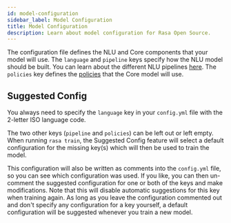 ```yaml
---
id: model-configuration
sidebar_label: Model Configuration
title: Model Configuration
description: Learn about model configuration for Rasa Open Source.
---
```


The configuration file defines the NLU and Core components that your model will use. The
`language` and `pipeline` keys specify how the NLU model should be built. You can
learn about the different NLU pipelines [here](../nlu/choosing-a-pipeline.mdx). The
`policies` key defines the [policies](../core/policies.mdx) that the Core model will
use.

## Suggested Config

You always need to specify the `language` key in your `config.yml` file with the 2-letter ISO language code.

The two other keys (`pipeline` and `policies`) can be left out or left empty. When running `rasa train`, the
Suggested Config feature will select a default configuration for the missing key(s)
which will then be used to train the model.

This configuration will also be written as comments into the `config.yml` file,
so you can see which configuration was used. If you like, you can then un-comment the
suggested configuration for one or both of the keys and make modifications. Note that
this will disable automatic suggestions for this key when training again.
As long as you leave the configuration commented out and don't specify any configuration
for a key yourself, a default configuration will be suggested whenever you train a new
model.
